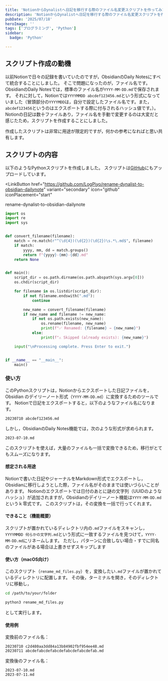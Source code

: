 ```yaml
---
title: 'NotionからDynalistへ日記を移行する際のファイル名変更スクリプトを作ってみた'
description: 'NotionからDynalistへ日記を移行する際のファイル名変更スクリプトを作成する方法について解説します。'
pubDate: '2025/07/18'
heroImage: ''
tags: ['プログラミング', 'Python']
sidebar:
  badge: 'Python'

---
```


## スクリプト作成の動機
以前Notionで日々の記録を書いていたのですが，ObsidianのDaily Notesにすべて統合することにしました。
そこで問題になったのが，ファイル名です。ObsidianのDaily Notesでは，標準のファイル名が``YYYY-MM-DD.md``で保存されます。
それに対して，Notionでは`YYYYMMDD abcdef123456.md`という形式になっていました（冒頭部分の`YYYYMDD`は，自分で設定したファイル名です。また，`abcdef123456`というのはエクスポートする際に付与されるハッシュ値です。）。Notionの日記は数十ファイルあり，ファイル名を手動で変更するのは大変だと感じたため，スクリプトを作成することにしました。

作成したスクリプトは非常に用途が限定的ですが，何かの参考になればと思い共有します。

## スクリプトの内容
以下のようなPythonスクリプトを作成しました。
スクリプトは[GitHub](https://github.com/LogPiyo/rename-dynalist-to-obsidian-dailynote)にもアップロードしています。

<LinkButton
  href="https://github.com/LogPiyo/rename-dynalist-to-obsidian-dailynote"
  variant="secondary"
  icon="github"
  iconPlacement="start"
>
  rename-dynalist-to-obsidian-dailynote
</LinkButton>

```python
import os
import re
import sys


def convert_filename(filename):
    match = re.match(r"^(\d{4})(\d{2})(\d{2})\s.*\.md$", filename)
    if match:
        yyyy, mm, dd = match.groups()
        return f"{yyyy}-{mm}-{dd}.md"
    return None


def main():
    script_dir = os.path.dirname(os.path.abspath(sys.argv[0]))
    os.chdir(script_dir)

    for filename in os.listdir(script_dir):
        if not filename.endswith(".md"):
            continue

        new_name = convert_filename(filename)
        if new_name and filename != new_name:
            if not os.path.exists(new_name):
                os.rename(filename, new_name)
                print(f"✅ Renamed: {filename} → {new_name}")
            else:
                print(f"⚠️ Skipped (already exists): {new_name}")

    input("\nProcessing complete. Press Enter to exit.")


if __name__ == "__main__":
    main()
```

### 使い方
このPythonスクリプトは，Notionからエクスポートした日記ファイルを，Obsidian のデイリーノート形式（`YYYY-MM-DD.md`）に変換するためのツールです。
Notionで日記をエクスポートすると，以下のようなファイル名になります。
```plaintext
20230710 abcdef123456.md
```
しかし，ObsidianのDaily Notes機能では，次のような形式が求められます。
```plaintext
2023-07-10.md
```
このスクリプトを使えば，大量のファイルも一括で変換できるため，移行がとてもスムーズになります。

#### 想定される用途
Notionで書いた日記やジャーナルをMarkdown形式でエクスポートし，Obsidianに移行しようとした際，ファイル名がそのままでは使いづらいことがあります。
Notionのエクスポートでは日付のあとに謎の文字列（UUIDのようなハッシュ）が追加されますが，Obsidianのデイリーノート機能は`YYYY-MM-DD.md`というｋ零式です。
このスクリプトは，その変換を一括で行ってくれます。

#### できること（機能概要）
スクリプトが置かれているディレクトリ内の`.md`ファイルをスキャンし，
`YYYYMMDD 何らかの文字列.md`という形式に一致するファイルを見つけて，`YYYY-MM-DD.md`にリネームします。
ただし，パターンに合致しない場合・すでに同名のファイルがある場合は上書きせずスキップします

#### 使い方（macOS向け）
このスクリプト（`rename_md_files.py`）を，変換したい`.md`ファイルが置かれているディレクトリに配置します。
その後，ターミナルを開き，そのディレクトリに移動し，
```bash
cd /path/to/your/folder
```
```bash
python3 rename_md_files.py
```
として実行します。

#### 使用例
変換前のファイル名：
```plaintext
20230710 c2d480aa3dd84a13b84902fbf954ee48.md
20230711 abcdefabcdefabcdefabcdefabcdefab.md
```

変換後のファイル名：
```plaintext
2023-07-10.md
2023-07-11.md
```
